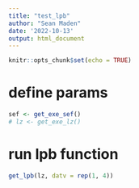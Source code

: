 ```yaml
---
title: "test_lpb"
author: "Sean Maden"
date: '2022-10-13'
output: html_document
---
```


```r
knitr::opts_chunk$set(echo = TRUE)
```

# define params

```r
sef <- get_exe_sef()
# lz <- get_exe_lz()
```


# run lpb function

```r
get_lpb(lz, datv = rep(1, 4))
```
